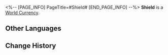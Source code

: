 <%-- [PAGE_INFO]
PageTitle=#Shield#
[END_PAGE_INFO] --%>
{{Item Infobox
|id          = 120001
|image       = Item Shield.png
|type        = World Currency
|invCategory = Valuables
|rarity      = 3
|effect      = 
|description = The official currency circulating in Belobog. Can be used to purchase goods in Special Stores.
|source1     = [[Exploring Jarilo-VI]]
|source2     = [[Adventure Missions]]
}}
{{Description|After a long era of blockades, the Overworld and Underworld denizens of Belobog have developed vastly different standards for currency.<br />The current exchange rate of shield to credits is now 1:50... Speaking of, why are credits still an official currency of Belobog? It seems people have already forgotten the answer to this question.}}
'''Shield''' is a [[World Currency]].

==Other Languages==
{{Other Languages
|en   = Shield
|zhs  = 冬城盾
|zht  = 冬城盾
|ja   = シールド
|ko   = 실드
|es   = Escudo
|fr   = Écus
|ru   = Щиты
|th   = Shield
|vi   = Shield
|de   = Schild
|id   = Shield
|pt   = Brasão
}}

==Change History==
{{Change History|1.0}}